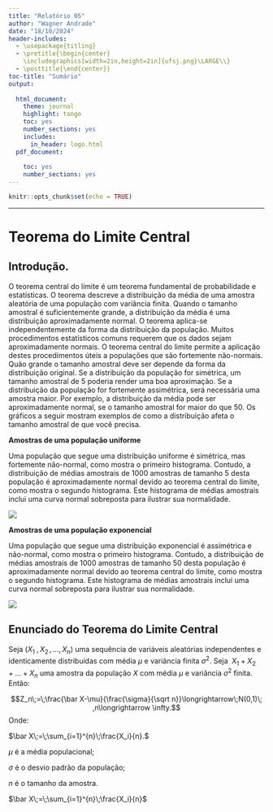 ```yaml
---
title: "Relatório 05"
author: "Wagner Andrade"
date: "18/10/2024"
header-includes:
  - \usepackage{titling}
  - \pretitle{\begin{center}
    \includegraphics[width=2in,height=2in]{ufsj.png}\LARGE\\}
  - \posttitle{\end{center}}
toc-title: "Sumário"
output:
  
  html_document:
    theme: journal
    highlight: tango
    toc: yes
    number_sections: yes
    includes:
      in_header: logo.html
  pdf_document:
    
    toc: yes
    number_sections: yes
---
```


```r
knitr::opts_chunk$set(echo = TRUE)
```
--- 

# Teorema do Limite Central
## Introdução.

O teorema central do limite é um teorema fundamental de probabilidade e estatísticas. O teorema descreve a distribuição da média de uma amostra aleatória de uma população com variância finita. Quando o tamanho amostral é suficientemente grande, a distribuição da média é uma distribuição aproximadamente normal. O teorema aplica-se independentemente da forma da distribuição da população. Muitos procedimentos estatísticos comuns requerem que os dados sejam aproximadamente normais. O teorema central do limite permite a aplicação destes procedimentos úteis a populações que são fortemente não-normais. Quão grande o tamanho amostral deve ser depende da forma da distribuição original. Se a distribuição da população for simétrica, um tamanho amostral de 5 poderia render uma boa aproximação. Se a distribuição da população for fortemente assimétrica, será necessária uma amostra maior. Por exemplo, a distribuição da média pode ser aproximadamente normal, se o tamanho amostral for maior do que 50. Os gráficos a seguir mostram exemplos de como a distribuição afeta o tamanho amostral de que você precisa.


**Amostras de uma população uniforme**

Uma população que segue uma distribuição uniforme é simétrica, mas fortemente não-normal, como mostra o primeiro histograma. Contudo, a distribuição de médias amostrais de 1000 amostras de tamanho 5 desta população é aproximadamente normal devido ao teorema central do limite, como mostra o segundo histograma. Este histograma de médias amostrais inclui uma curva normal sobreposta para ilustrar sua normalidade.

![](C:/relatorios/profmatma41/imagens/TeXAux/imagem_33.jpg)

**Amostras de uma população exponencial**

Uma população que segue uma distribuição exponencial é assimétrica e não-normal, como mostra o primeiro histograma. Contudo, a distribuição de médias amostrais de 1000 amostras de tamanho 50 desta população é aproximadamente normal devido ao teorema central do limite, como mostra o segundo histograma. Este histograma de médias amostrais inclui uma curva normal sobreposta para ilustrar sua normalidade.

![](C:/relatorios/profmatma41/imagens/TeXAux/imagem_34.jpg)

## Enunciado do Teorema do Limite Central

Seja $(X_1\;,X_2\, ,...,\,X_n)$ uma sequência de variáveis aleatórias independentes e identicamente distribuídas com média $\mu$ e variância finita $\sigma^2$. Seja $\;X_1 + X_2 + ... + X_n$ uma amostra da população $X$ com média $\mu$ e variância $\sigma^2$ finita. Então: 

$$Z_n\;=\;\frac{\bar X-\mu}{\frac{\sigma}{\sqrt n}}\longrightarrow\;N(0,1)\; ,n\longrightarrow \infty.$$
Onde:  

$\bar X\;=\;\sum_{i=1}^{n}\;\frac{X_i}{n}.$

$\mu$ é a média populacional;

$\sigma$ é o desvio padrão da população;

$n$ é o tamanho da amostra.

$\bar X\;=\;\sum_{i=1}^{n}\;\frac{X_i}{n}$

